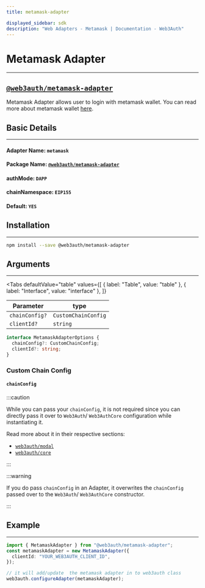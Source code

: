 ```yaml
---
title: metamask-adapter

displayed_sidebar: sdk
description: "Web Adapters - Metamask | Documentation - Web3Auth"
---
```


# Metamask Adapter

---


## [`@web3auth/metamask-adapter`](https://npmjs.com/package/@web3auth/metamask-adapter)

Metamask Adapter allows user to login with metamask wallet. You can read more about metamask wallet [here](https://docs.metamask.io/guide/).

## Basic Details

---

#### Adapter Name: `metamask`

#### Package Name: [`@web3auth/metamask-adapter`](https://npmjs.com/package/@web3auth/metamask-adapter)

#### authMode: `DAPP`

#### chainNamespace: `EIP155`

#### Default: `YES`

## Installation

---

```bash npm2yarn
npm install --save @web3auth/metamask-adapter
```

## Arguments

---

<Tabs
  defaultValue="table"
  values={[
    { label: "Table", value: "table" },
    { label: "Interface", value: "interface" },
  ]}
>

<TabItem value="table">

| Parameter      | type                |
| -------------- | ------------------- |
| `chainConfig?` | `CustomChainConfig` |
| `clientId?`    | `string`            |

</TabItem>

<TabItem value="interface">

```ts
interface MetamaskAdapterOptions {
  chainConfig?: CustomChainConfig;
  clientId?: string;
}
```

</TabItem>

</Tabs>

### Custom Chain Config

#### `chainConfig`

:::caution

While you can pass your `chainConfig`, it is not required since you can directly pass it over to `Web3Auth`/ `Web3AuthCore` configuration while
instantiating it.

Read more about it in their respective sections:

- [`web3auth/modal`](/sdk/web/modal/initialize#adding-a-custom-chain-configuration)
- [`web3auth/core`](/sdk/web/core/initialize#adding-a-custom-chain-configuration)

:::

:::warning

If you do pass `chainConfig` in an Adapter, it overwrites the `chainConfig` passed over to the `Web3Auth`/ `Web3AuthCore` constructor.

:::

## Example

---

```ts
import { MetamaskAdapter } from "@web3auth/metamask-adapter";
const metamaskAdapter = new MetamaskAdapter({
  clientId: "YOUR_WEB3AUTH_CLIENT_ID",
});

// it will add/update  the metamask adapter in to web3auth class
web3auth.configureAdapter(metamaskAdapter);
```
